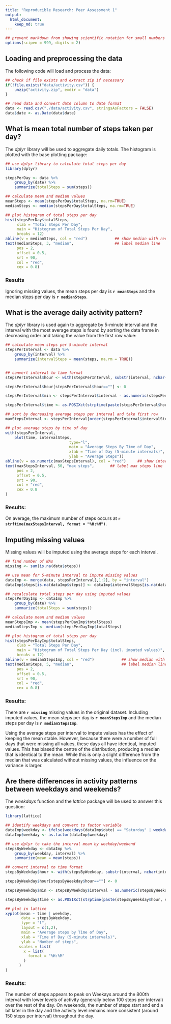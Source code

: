 ```yaml
---
title: "Reproducible Research: Peer Assessment 1"
output: 
  html_document:
    keep_md: true
---
```

    
```r
## prevent markdown from showing scientific notation for small numbers
options(scipen = 999, digits = 2)
```

## Loading and preprocessing the data

The following code will load and process the data:
```r
## check if file exists and extract zip if necessary
if(!file.exists("data/activity.csv")) {
    unzip("activity.zip", exdir = "data")
}

## read data and convert date column to date format
data <- read.csv("./data/activity.csv", stringsAsFactors = FALSE)
data$date <- as.Date(data$date)
``` 

## What is mean total number of steps taken per day?

The *dplyr* library will be used to aggregate daily totals. The histogram is plotted with the base plotting package:
``` r
## use dplyr library to calculate total steps per day
library(dplyr)

stepsPerDay <- data %>% 
    group_by(date) %>% 
    summarize(totalSteps = sum(steps))

## calculate mean and median values
meanSteps <- mean(stepsPerDay$totalSteps, na.rm=TRUE)
medianSteps <- median(stepsPerDay$totalSteps, na.rm=TRUE)

## plot histogram of total steps per day
hist(stepsPerDay$totalSteps, 
     xlab = "Total Steps Per Day", 
     main = "Histogram of Total Steps Per Day",
     breaks = 12)
abline(v = medianSteps, col = "red")            ## show median with red line
text(medianSteps, 3, "median",                  ## label median line
     pos = 2, 
     offset = 0.5, 
     srt = 90, 
     col = "red", 
     cex = 0.8)

```

### Results
Ignoring missing values, the mean steps per day is **`r meanSteps`** and the median steps per day is **`r medianSteps`**.

## What is the average daily activity pattern?

The *dplyr* library is used again to aggregate by 5-minute interval and the interval with the most average steps is found by sorting the data frame in decreasing order and taking the value from the first row value:
```r

## calculate mean steps per 5-minute interval
stepsPerInterval <- data %>% 
    group_by(interval) %>% 
    summarize(intervalSteps = mean(steps, na.rm = TRUE))


## convert interval to time format
stepsPerInterval$hour <- with(stepsPerInterval, substr(interval, nchar(interval)-3, nchar(interval)-2))

stepsPerInterval$hour[stepsPerInterval$hour==""] <- 0

stepsPerInterval$min <- stepsPerInterval$interval - as.numeric(stepsPerInterval$hour)*100

stepsPerInterval$time <- as.POSIXct(strptime(paste(stepsPerInterval$hour, stepsPerInterval$min, sep=":"), "%H:%M"))   

## sort by decreasing average steps per interval and take first row
maxStepsInterval <- stepsPerInterval[order(stepsPerInterval$intervalSteps, decreasing = TRUE), ][1, ]$time

## plot average steps by time of day
with(stepsPerInterval,
    plot(time, intervalSteps, 
                            type="l", 
                            main = "Average Steps By Time of Day",
                            xlab = "Time of Day (5-minute intervals)",
                            ylab = "Average Steps"))
abline(v = as.numeric(maxStepsInterval), col = "red")     ## show interval with the max steps
text(maxStepsInterval, 50, "max steps",       ## label max steps line
     pos = 2, 
     offset = 0.5, 
     srt = 90, 
     col = "red", 
     cex = 0.8
)

```

### Results:
On average, the maximum number of steps occurs at **`r strftime(maxStepsInterval, format = "%H:%M")`**.  

## Imputing missing values

Missing values will be imputed using the average steps for each interval.
```r

## find number of NAs
missing <- sum(is.na(data$steps))

## use mean for 5-minute interval to impute missing values
dataImp <- merge(data, stepsPerInterval[,1:2], by = "interval")
dataImp$steps[is.na(dataImp$steps)] <- dataImp$intervalSteps[is.na(dataImp$steps)]

## recalculate total steps per day using imputed values
stepsPerDayImp <- dataImp %>% 
    group_by(date) %>% 
    summarize(totalSteps = sum(steps))

## calculate mean and median values
meanStepsImp <- mean(stepsPerDayImp$totalSteps)
medianStepsImp <- median(stepsPerDayImp$totalSteps)

## plot histogram of total steps per day
hist(stepsPerDayImp$totalSteps, 
     xlab = "Total Steps Per Day", 
     main = "Histogram of Total Steps Per Day (incl. imputed values)",
     breaks = 12)
abline(v = medianStepsImp, col = "red")            ## show median with red line
text(medianSteps, 5, "median",                     ## label median line
     pos = 2, 
     offset = 0.5, 
     srt = 90, 
     col = "red", 
     cex = 0.8)
```

### Results:
There are **`r missing`** missing values in the original dataset. Including imputed values, the mean steps per day is **`r meanStepsImp`** and the median steps per day is **`r medianStepsImp`**.  

Using the average steps per interval to impute values has the effect of keeping the mean stable. However, because there were a number of full days that were missing all values, these days all have identical, imputed values. This has biased the centre of the distribution, producing a median that is identical to the mean. While this is only a slight difference from the median that was calculated without missing values, the influence on the variance is larger.

## Are there differences in activity patterns between weekdays and weekends?

The *weekdays* function and the *lattice* package will be used to answer this question:
```r

library(lattice)

## identify weekdays and convert to factor variable
dataImp$weekday <- ifelse(weekdays(dataImp$date) == "Saturday" | weekdays(dataImp$date) == "Sunday", "weekend", "weekday")
dataImp$weekday <- as.factor(dataImp$weekday)

## use dplyr to take the interval mean by weekday/weekend
stepsByWeekday <- dataImp %>%
    group_by(weekday, interval) %>%
    summarize(mean = mean(steps))

## convert interval to time format
stepsByWeekday$hour <- with(stepsByWeekday, substr(interval, nchar(interval)-3, nchar(interval)-2))

stepsByWeekday$hour[stepsByWeekday$hour==""] <- 0

stepsByWeekday$min <- stepsByWeekday$interval - as.numeric(stepsByWeekday$hour)*100

stepsByWeekday$time <- as.POSIXct(strptime(paste(stepsByWeekday$hour, stepsByWeekday$min, sep=":"), "%H:%M")) 

## plot in lattice
xyplot(mean ~ time | weekday,
       data = stepsByWeekday,
       type = "l",
       layout = c(1,2),
       main = "Average steps by Time of Day",
       xlab = "Time of Day (5-minute intervals)",
       ylab = "Number of steps",
      scales = list(
        x = list(
          format = "%H:%M"
        )
      )
)
```

### Results:
The number of steps appears to peak on Weekays around the 800th interval with lower levels of activity (generally below 100 steps per interval) over the rest of the day. On weekends, the number of steps start and end a bit later in the day and the activity level remains more consistent (around 150 steps per interval) throughout the day.